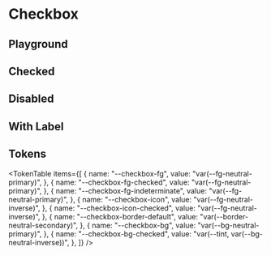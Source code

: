 



<Meta title="Checkbox" of={CheckboxStories} />

# Checkbox

<ThemeSelect />

## Playground

<Canvas of={CheckboxStories.Default} />
<Controls />

## Checked

<Canvas of={CheckboxStories.Checked} />

## Disabled

<Canvas of={CheckboxStories.Disabled} />

## With Label

<Canvas of={CheckboxStories.With_Label} />

## Tokens

<TokenTable
  items={[
    {
      name: "--checkbox-fg",
      value: "var(--fg-neutral-primary)",
    },
    {
      name: "--checkbox-fg-checked",
      value: "var(--fg-neutral-primary)",
    },
    {
      name: "--checkbox-fg-indeterminate",
      value: "var(--fg-neutral-primary)",
    },
    {
      name: "--checkbox-icon",
      value: "var(--fg-neutral-inverse)",
    },
    {
      name: "--checkbox-icon-checked",
      value: "var(--fg-neutral-inverse)",
    },
    {
      name: "--checkbox-border-default",
      value: "var(--border-neutral-secondary)",
    },
    {
      name: "--checkbox-bg",
      value: "var(--bg-neutral-primary)",
    },
    {
      name: "--checkbox-bg-checked",
      value: "var(--tint, var(--bg-neutral-inverse))",
    },
  ]}
/>

<Toaster position="bottom-right" />

